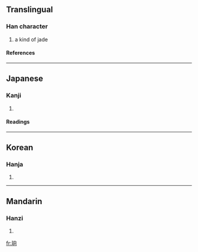 ==Translingual==
===Han character===
{{Han char|rn=96|rad=玉|as=06|sn=10|four=|canj=一土竹月口 (MGHBR)}}
# a kind of jade
====References====
{{Han ref|kx=0731.110|dkj=20967|dj=1142.220|hdz=21111.130|uh=73E6|ud=29670}}

----
==Japanese==
===Kanji===
{{ja-kanji|grade=|rs=玉06}}
# {{defn|Japanese}} 
====Readings====
{{ja-readings|on=[[きょう]] (kyō), [[どう]] (dō), [[しょう]] (shō)|kun=}}

----
==Korean==
===Hanja===
{{ko-hanja|hangeul=향|eumhun=|rv=hyang|mr=hyang|y=hyang}}
# {{defn|Korean}}

----
==Mandarin==
===Hanzi===
{{cmn-hanzi|pin=[[xiàng]] (xiang4)|wg=hsiang<sup>4</sup>}}
# {{defn|Mandarin}}

[[fr:珦]]